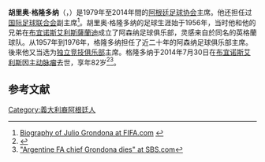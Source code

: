 {{Infobox person
| name = 胡里奥·格隆多纳<br>Julio Grondona
| image = Julio_Grondona_2009_(3970930981).jpg
| image_size = 250px
| caption = 2009年的胡里奥·格隆多纳
| birth_name = Julio Humberto Grondona
| birth_date = {{birth date|1931|09|18|}}
| birth_place = [[阿根廷|阿根廷]][[阿韦利亚内达_(阿根廷)|阿韦利亚内达]]
| death_date = {{death date and age|2014|07|30|1931|09|18}}
| death_place = [[阿根廷|阿根廷]][[布宜諾斯艾利斯|布宜諾斯艾利斯]]
| nationality = [[阿根廷|阿根廷]]
| other_names = 
| job = [[阿根廷足球协会|阿根廷足球协会]]主席 (1979–2014) <br> [[国际足球联合会|国际足球联合会]]副主席 (1988–2014)
| known_for = 
}}
'''胡里奥·格隆多纳'''（{{Lang-es|Julio Humberto Grondona}}，{{bd|1931年|9月18日|2014年|7月30日|catIdx=Grondona}}）是1979年至2014年間的[[阿根廷足球协会|阿根廷足球协会]]主席。他还担任过[[国际足球联合会|国际足球联合会]]副主席<ref>[https://www.fifa.com/aboutfifa/organisation/bodies/members/people=23707.html Biography of Julio Grondona at FIFA.com] {{Webarchive|url=https://web.archive.org/web/20140514163823/http://www.fifa.com/aboutfifa/organisation/bodies/members/people%3D23707.html|date=2014-05-14}}</ref>。胡里奥·格隆多纳的足球生涯始于1956年，当时他和他的兄弟在[[布宜诺斯艾利斯|布宜诺斯艾利斯]][[薩蘭迪|薩蘭迪]]成立了阿森纳足球俱乐部，灵感来自於同名的英格蘭球队。从1957年到1976年，格隆多纳担任了近二十年的阿森纳足球俱乐部主席。後來他又当选为[[独立竞技俱乐部|独立竞技俱乐部]]主席。格隆多纳于2014年7月30日在[[布宜諾斯艾利斯|布宜诺斯艾利斯]]因[[主動脈瘤|主动脉瘤]]去世，享年82岁<ref>{{Cite web |url=http://canchallena.lanacion.com.ar/1714277-murio-julio-humberto-grondona |title="Murió Julio Grondona" at CanchaLlena.com |access-date=2020-11-27 |archive-date=2016-03-04 |archive-url=https://web.archive.org/web/20160304060505/http://canchallena.lanacion.com.ar/1714277-murio-julio-humberto-grondona |dead-url=no }}</ref><ref>[http://www.sbs.com.au/news/article/2014/07/31/argentine-fa-chief-grondona-dies-reports "Argentine FA chief Grondona dies" at SBS.com]</ref>。

== 参考文献 ==
{{Reflist}}

{{DEFAULTSORT: Grondona, Julio}}
[[Category:義大利裔阿根廷人|Category:義大利裔阿根廷人]]